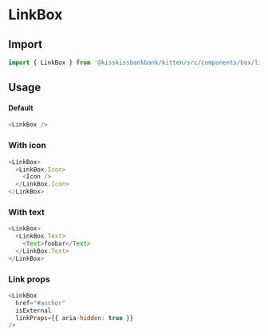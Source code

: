 
<Meta title="Box" component={LinkBox} />

# LinkBox

<Canvas>
  <Story name="LinkBox" story={stories.Default} />
</Canvas>

## Import

```js
import { LinkBox } from '@kisskissbankbank/kitten/src/components/box/link-box'
```

## Usage

#### Default

```js
<LinkBox />
```

### With icon

```js
<LinkBox>
  <LinkBox.Icon>
    <Icon />
  </LinkBox.Icon>
</LinkBox>
```

### With text

```js
<LinkBox>
  <LinkBox.Text>
    <Text>foobar</Text>
  </LinkBox.Text>
</LinkBox>
```

### Link props

```js
<LinkBox
  href="#anchor"
  isExternal
  linkProps={{ aria-hidden: true }}
/>
```
